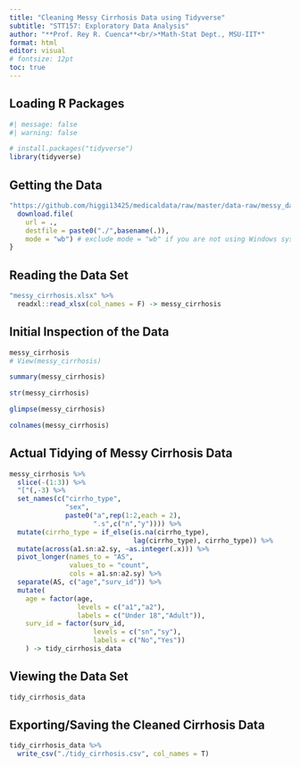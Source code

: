 ```yaml
---
title: "Cleaning Messy Cirrhosis Data using Tidyverse"
subtitle: "STT157: Exploratory Data Analysis"
author: "**Prof. Rey R. Cuenca**<br/>*Math-Stat Dept., MSU-IIT*"
format: html
editor: visual
# fontsize: 12pt
toc: true
---
```


## Loading R Packages

```r
#| message: false
#| warning: false

# install.packages("tidyverse")
library(tidyverse)
```

## Getting the Data

```r
"https://github.com/higgi13425/medicaldata/raw/master/data-raw/messy_data/messy_cirrhosis.xlsx" %>% {
  download.file(
    url = .,
    destfile = paste0("./",basename(.)),
    mode = "wb") # exclude mode = "wb" if you are not using Windows system
}
```

## Reading the Data Set

```r
"messy_cirrhosis.xlsx" %>% 
  readxl::read_xlsx(col_names = F) -> messy_cirrhosis
```

## Initial Inspection of the Data

```r
messy_cirrhosis
# View(messy_cirrhosis)
```

```r
summary(messy_cirrhosis)
```

```r
str(messy_cirrhosis)
```

```r
glimpse(messy_cirrhosis)
```

```r
colnames(messy_cirrhosis)
```

## Actual Tidying of Messy Cirrhosis Data

```r
messy_cirrhosis %>% 
  slice(-(1:3)) %>%
  "["(,-3) %>% 
  set_names(c("cirrho_type", 
              "sex", 
              paste0("a",rep(1:2,each = 2),
                     ".s",c("n","y")))) %>% 
  mutate(cirrho_type = if_else(is.na(cirrho_type), 
                               lag(cirrho_type), cirrho_type)) %>% 
  mutate(across(a1.sn:a2.sy, ~as.integer(.x))) %>% 
  pivot_longer(names_to = "AS", 
               values_to = "count", 
               cols = a1.sn:a2.sy) %>% 
  separate(AS, c("age","surv_id")) %>% 
  mutate(
    age = factor(age, 
                 levels = c("a1","a2"), 
                 labels = c("Under 18","Adult")),
    surv_id = factor(surv_id, 
                     levels = c("sn","sy"), 
                     labels = c("No","Yes"))
    ) -> tidy_cirrhosis_data
```

## Viewing the Data Set

```r
tidy_cirrhosis_data
```

## Exporting/Saving the Cleaned Cirrhosis Data

```r
tidy_cirrhosis_data %>% 
  write_csv("./tidy_cirrhosis.csv", col_names = T)
```
